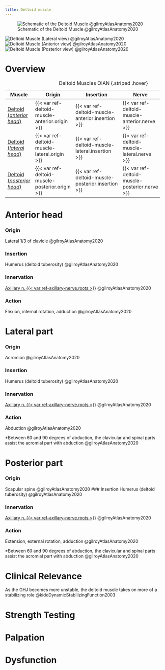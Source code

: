 ```yaml
---
title: Deltoid muscle
---
```



:::{layout-ncol="2"}
![Schematic of the Deltoid Muscle @gilroyAtlasAnatomy2020](/The Archive/Anatomy/Skeletal Muscles/Upper Limb Muscles/Intrinsic Shoulder Muscles/images/gilroyatlas fig25.23a schematic deltoid.png)

![Deltoid Muscle (Lateral view) @gilroyAtlasAnatomy2020](/The Archive/Anatomy/Skeletal Muscles/Upper Limb Muscles/Intrinsic Shoulder Muscles/images/gilroyatlas fig25.23b deltoid lateral.png)
![Deltoid Muscle (Anterior view) @gilroyAtlasAnatomy2020](/The Archive/Anatomy/Skeletal Muscles/Upper Limb Muscles/Intrinsic Shoulder Muscles/images/gilroyatlas fig25.23c deltoid anterior.png)
![Deltoid Muscle (Posterior view) @gilroyAtlasAnatomy2020](/The Archive/Anatomy/Skeletal Muscles/Upper Limb Muscles/Intrinsic Shoulder Muscles/images/gilroyatlas fig25.23d deltoid posterior.png)
:::


# Overview

| Muscle  | Origin | Insertion | Nerve | Action |
|------|--------|-------|----------|--------|
| [Deltoid (*anterior head*)]({{< var ref-deltoid-muscle-anterior.path >}}) | {{< var ref-deltoid-muscle-anterior.origin >}} | {{< var ref-deltoid-muscle-anterior.insertion >}} | {{< var ref-deltoid-muscle-anterior.nerve >}} | {{< var ref-deltoid-muscle-anterior.action >}} |
| [Deltoid (*lateral head*)]({{< var ref-deltoid-muscle-lateral.path >}}) | {{< var ref-deltoid-muscle-lateral.origin >}} | {{< var ref-deltoid-muscle-lateral.insertion >}} | {{< var ref-deltoid-muscle-lateral.nerve >}} | {{< var ref-deltoid-muscle-lateral.action >}} |
| [Deltoid (*posterior head*)]({{< var ref-deltoid-muscle-posterior.path >}}) | {{< var ref-deltoid-muscle-posterior.origin >}} | {{< var ref-deltoid-muscle-posterior.insertion >}} | {{< var ref-deltoid-muscle-posterior.nerve >}} | {{< var ref-deltoid-muscle-posterior.action >}} |
: Deltoid Muscles OIAN {.striped .hover}

# Anterior head
:::{layout-ncol="2"}
### Origin
Lateral 1/3 of clavicle @gilroyAtlasAnatomy2020

### Insertion
Humerus (deltoid tuberosity) @gilroyAtlasAnatomy2020

### Innervation
[Axillary n. {{< var ref-axillary-nerve.roots >}}]({{< var ref-axillary-nerve.path >}}) @gilroyAtlasAnatomy2020

### Action
Flexion, internal rotation, adduction @gilroyAtlasAnatomy2020
:::

# Lateral part
:::{layout-ncol="2"}
### Origin
Acromion @gilroyAtlasAnatomy2020

### Insertion
Humerus (deltoid tuberosity) @gilroyAtlasAnatomy2020

### Innervation
[Axillary n. {{< var ref-axillary-nerve.roots >}}]({{< var ref-axillary-nerve.path >}}) @gilroyAtlasAnatomy2020

### Action
Abduction @gilroyAtlasAnatomy2020
:::

:::{.callout-note}
*Between 60 and 90 degrees of abduction, the clavicular and spinal parts assist the acromial part with abduction @gilroyAtlasAnatomy2020
:::

# Posterior part
### Origin
Scapular spine @gilroyAtlasAnatomy2020
### Insertion
Humerus (deltoid tuberosity) @gilroyAtlasAnatomy2020

### Innervation
[Axillary n. {{< var ref-axillary-nerve.roots >}}]({{< var ref-axillary-nerve.path >}}) @gilroyAtlasAnatomy2020

### Action
Extension, external rotation, adduction @gilroyAtlasAnatomy2020

:::{.callout-note}
*Between 60 and 90 degrees of abduction, the clavicular and spinal parts assist the acromial part with abduction @gilroyAtlasAnatomy2020
:::

# Clinical Relevance
As the GHJ becomes more unstable, the deltoid muscle takes on more of a stabilizing role @kidoDynamicStabilizingFunction2003 

# Strength Testing

# Palpation

# Dysfunction